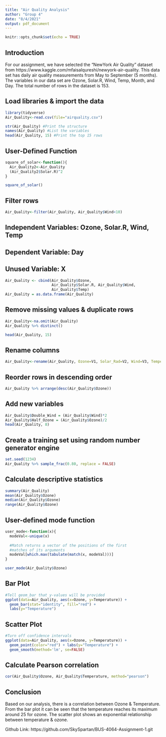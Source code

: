---
title: "Air Quality Analysis"
author: "Group 4"
date: "8/4/2021"
output: pdf_document
---

```{r setup, include=FALSE}
knitr::opts_chunk$set(echo = TRUE)
```

## Introduction

For our assignment, we have selected the "NewYork Air Quality" dataset from https://www.kaggle.com/mfaisalqureshi/newyork-air-quality. This data set has daily air quality measurements from May to September (5 months). The variables in our data set are Ozone, Solar.R, Wind, Temp, Month, and Day. The total number of rows in the dataset is 153.

## Load libraries & import the data
```{r message=FALSE}
library(tidyverse)
Air_Quality<-read.csv(file="airquality.csv")
```

```{r}
str(Air_Quality) #Print the structure
names(Air_Quality) #List the variables
head(Air_Quality, 15) #Print the top 15 rows
```
## User-Defined Function
```{r}
square_of_solar<-function(){
  Air_Quality2<-Air_Quality
  (Air_Quality2$Solar.R)^2
}

square_of_solar()
```

## Filter rows
```{r}
Air_Quality<-filter(Air_Quality, Air_Quality$Wind<10) 
```

\newpage
## Independent Variables: Ozone, Solar.R, Wind, Temp 
## Dependent Variable: Day
## Unused Variable: X
```{r}
Air_Quality <- cbind(Air_Quality$Ozone,
                     Air_Quality$Solar.R, Air_Quality$Wind,
                     Air_Quality$Temp)
Air_Quality = as.data.frame(Air_Quality)
```

## Remove missing values & duplicate rows
```{r results='hide'}
Air_Quality<-na.omit(Air_Quality)
Air_Quality %>% distinct()
```

```{r}
head(Air_Quality, 15)
```

## Rename columns
```{r}
Air_Quality<-rename(Air_Quality, Ozone=V1, Solar_Rad=V2, Wind=V3, Temperature=V4)
```

## Reorder rows in descending order
```{r results='hide'}
Air_Quality %>% arrange(desc(Air_Quality$Ozone)) 
```

## Add new variables
```{r}
Air_Quality$Double_Wind = (Air_Quality$Wind)*2
Air_Quality$Half_Ozone = (Air_Quality$Ozone)/2
head(Air_Quality, 8)
```

## Create a training set using random number generator engine
```{r}
set.seed(1234)
Air_Quality %>% sample_frac(0.80, replace = FALSE) 
```

## Calculate descriptive statistics
```{r}
summary(Air_Quality)
mean(Air_Quality$Ozone)
median(Air_Quality$Ozone)
range(Air_Quality$Ozone)
```

## User-defined mode function
```{r}
user_mode<-function(x){
  modeVal<-unique(x)
  
  #Match returns a vector of the positions of the first 
  #matches of its arguments
  modeVal[which.max(tabulate(match(x, modeVal)))]
}

user_mode(Air_Quality$Ozone)
```

\newpage
## Bar Plot 
```{r}
#Tell geom_bar that y-values will be provided
ggplot(data=Air_Quality, aes(x=Ozone, y=Temperature)) +
  geom_bar(stat="identity", fill="red") +
  labs(y="Temperature")
```

\newpage
## Scatter Plot 
```{r}
#Turn off confidence intervals
ggplot(data=Air_Quality, aes(x=Ozone, y=Temperature)) +
  geom_point(color="red") + labs(y="Temperature") +
  geom_smooth(method='lm', se=FALSE)
```

## Calculate Pearson correlation
```{r}
cor(Air_Quality$Ozone, Air_Quality$Temperature, method="pearson")
```

## Conclusion
Based on our analysis, there is a correlation between
Ozone & Temperature. From the bar plot it can be seen that the temperature reaches its maximum around 25 for ozone. The scatter plot shows an exponential relationship between temperature & ozone.

Github Link: https://github.com/SkySpartan/BUS-4064-Assignment-1.git